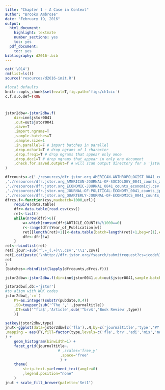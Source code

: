 ```yaml
---
title: "Chapter 1 - A Case in Context"
author: "Brooks Ambrose"
date: "February 19, 2016"
output:
  html_document:
    highlight: textmate
    number_sections: yes
    toc: yes
  pdf_document:
    toc: yes
bibliography: d2016-.bib
---
```


```r
cat('\014')
rm(list=ls())
source('resources/d2016-init.R')

#local defaults
knitr::opts_chunk$set(eval=T,fig.path='figs/ch1cic')
c.f.s.o.def=TRUE
```

#

```r
jstor2dbw<-jstor2dbw.f(
	dir=inn$jstor0041
	,out=out$jstor0041
	,save=T
	,import.ngrams=T
	,sample.batches=T
	,sample.size=1
	,in.parallel=F # import batches in parallel
	,drop.nchar1=T # drop ngrams of 1 character
	,drop.freq1=T # drop ngrams that appear only once
	,drop.doc1=T # drop ngrams that appear in only one document
	,check.for.saved.output=T # will scan output directory for a 'jstor2dbw.RData' file, load it, and return it instead of running a new import
)
```

```r
dfrcounts<-c('./resources/dfr.jstor.org_AMERICAN-ANTHROPOLOGIST_0041_counts_ameranth.csv'
,'./resources/dfr.jstor.org_AMERICAN-JOURNAL-OF-SOCIOLOGY_0041_counts_amerjsoci.csv'
,'./resources/dfr.jstor.org_ECONOMIC-JOURNAL_0041_counts_economicj.csv'
,'./resources/dfr.jstor.org_JOURNAL-OF-POLITICAL-ECONOMY_0041_counts_jpoliecon.csv'
,'./resources/dfr.jstor.org_QUARTERLY-JOURNAL-OF-ECONOMICS_0041_counts_quarjecon.csv')
dfrcs.f<-function(csv,maxbatch=1000,url){
	require(data.table)
	dfr<-data.table(read.csv(csv))
	ret<-list()
	while(nrow(dfr)>0){
		w<-which(cumsum(dfr$ARTICLE_COUNT)%/%1000==0)
		r<-range(dfr$Year_of_Publication[w])
		ret[[length(ret)+1]]<-data.table(batch=length(ret)+1,beg=r[1],end=r[2],n=sum(dfr$ARTICLE_COUNT[w]))
		dfr<-dfr[!w]
	}
ret<-rbindlist(ret)
ret[,jour:=sub('^.+_(.+)\\.csv','\\1',csv)]
ret[,cat(paste('\nhttp://dfr.jstor.org/fsearch/submitrequest?cs=jcode%3A',jour,'%5E1.0%7Cyear%3A%5B',beg,'+TO+',end,'%5D%5E1.0&fs=rtm1%3Ayrm1%3Atym1%3Asnm2&view=text&',collapse='',sep=''))]
ret
}
(batches<-rbindlist(lapply(dfrcounts,dfrcs.f)))
```

```r
jstor2dbw<-jstor2dbw.f(dir=inn$jstor0041,out=out$jstor0041,sample.batches = F)
```

```r
jstor2dbw[,db:='jstor']
#to align with WOK codes
jstor2dbw[,`:=`(
	PY=as.integer(substr(pubdate,0,4))
	,SO=toupper(sub('^The ','',journaltitle))
	,DT=sub('^fla$','Article',sub('^brv$','Book Review',type))
	)]
```

```r
setkey(jstor2dbw,type)
jnut<-ggplot(data=jstor2dbw[c('fla'),.N,by=c('journaltitle','type','PY')]
,mapping = aes(PY,fill=factor(type,levels=c('fla','brv','edi','mis','nws')),weight=N)
) +
	geom_histogram(binwidth=1) +
	facet_grid(journaltitle~.
						# ,scales='free_y'
						 ,space='free'
						 ) +
	theme(
		strip.text.y=element_text(angle=0)
		,legend.position="none"
	)
jnut + scale_fill_brewer(palette='Set1')
```
